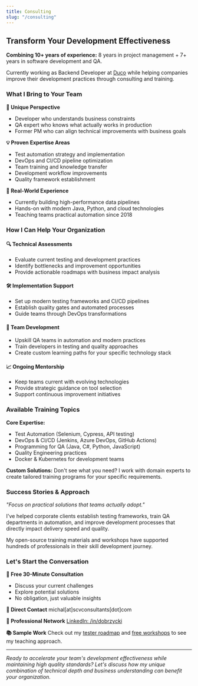 ```yaml
---
title: Consulting
slug: "/consulting"
---
```


## Transform Your Development Effectiveness

**Combining 10+ years of experience:** 8 years in project management + 7+ years in software development and QA.

Currently working as Backend Developer at [Duco](https://du.co/) while helping companies improve their development practices through consulting and training.

### What I Bring to Your Team

**🎯 Unique Perspective**
- Developer who understands business constraints
- QA expert who knows what actually works in production
- Former PM who can align technical improvements with business goals

**💡 Proven Expertise Areas**
- Test automation strategy and implementation
- DevOps and CI/CD pipeline optimization
- Team training and knowledge transfer
- Development workflow improvements
- Quality framework establishment

**🚀 Real-World Experience**
- Currently building high-performance data pipelines
- Hands-on with modern Java, Python, and cloud technologies
- Teaching teams practical automation since 2018

### How I Can Help Your Organization

#### 🔍 **Technical Assessments**
- Evaluate current testing and development practices
- Identify bottlenecks and improvement opportunities
- Provide actionable roadmaps with business impact analysis

#### 🛠️ **Implementation Support**
- Set up modern testing frameworks and CI/CD pipelines
- Establish quality gates and automated processes
- Guide teams through DevOps transformations

#### 👥 **Team Development**
- Upskill QA teams in automation and modern practices
- Train developers in testing and quality approaches
- Create custom learning paths for your specific technology stack

#### 📈 **Ongoing Mentorship**
- Keep teams current with evolving technologies
- Provide strategic guidance on tool selection
- Support continuous improvement initiatives

### Available Training Topics

**Core Expertise:**
- Test Automation (Selenium, Cypress, API testing)
- DevOps & CI/CD (Jenkins, Azure DevOps, GitHub Actions)
- Programming for QA (Java, C#, Python, JavaScript)
- Quality Engineering practices
- Docker & Kubernetes for development teams

**Custom Solutions:**
Don't see what you need? I work with domain experts to create tailored training programs for your specific requirements.

### Success Stories & Approach

*"Focus on practical solutions that teams actually adopt."*

I've helped corporate clients establish testing frameworks, train QA departments in automation, and improve development processes that directly impact delivery speed and quality.

My open-source training materials and workshops have supported hundreds of professionals in their skill development journey.

### Let's Start the Conversation

**📅 Free 30-Minute Consultation**
- Discuss your current challenges
- Explore potential solutions
- No obligation, just valuable insights

**📧 Direct Contact**
michal[at]scvconsultants[dot]com

**💼 Professional Network**
[LinkedIn: /in/dobrzycki](https://www.linkedin.com/in/dobrzycki/)

**📚 Sample Work**
Check out my [tester roadmap](/tester-roadmap-2022) and [free workshops](/free-workshops) to see my teaching approach.

---

*Ready to accelerate your team's development effectiveness while maintaining high quality standards? Let's discuss how my unique combination of technical depth and business understanding can benefit your organization.*